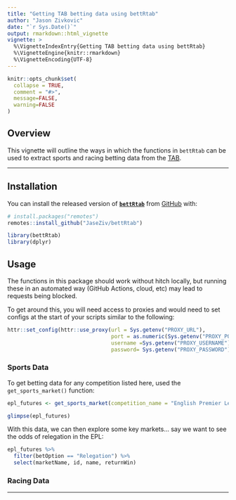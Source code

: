```yaml
---
title: "Getting TAB betting data using bettRtab"
author: "Jason Zivkovic"
date: "`r Sys.Date()`"
output: rmarkdown::html_vignette
vignette: >
  %\VignetteIndexEntry{Getting TAB betting data using bettRtab}
  %\VignetteEngine{knitr::rmarkdown}
  %\VignetteEncoding{UTF-8}
---
```


```r
knitr::opts_chunk$set(
  collapse = TRUE,
  comment = "#>",
  message=FALSE,
  warning=FALSE
)
```


## Overview

This vignette will outline the ways in which the functions in `bettRtab` can be used to extract sports and racing betting data from the [TAB](https://www.tab.com.au/).

***

## Installation


You can install the released version of [**```bettRtab```**](https://github.com/JaseZiv/bettRtab/) from [GitHub](https://github.com/JaseZiv/bettRtab) with:

```r
# install.packages("remotes")
remotes::install_github("JaseZiv/bettRtab")
```


```r
library(bettRtab)
library(dplyr)
```



## Usage

The functions in this package should work without hitch locally, but running these in an automated way (GitHub Actions, cloud, etc) may lead to requests being blocked.

To get around this, you will need access to proxies and would need to set configs at the start of your scripts similar to the following:

```r
httr::set_config(httr::use_proxy(url = Sys.getenv("PROXY_URL"),
                                 port = as.numeric(Sys.getenv("PROXY_PORT")),
                                 username =Sys.getenv("PROXY_USERNAME"),
                                 password= Sys.getenv("PROXY_PASSWORD")))


```


### Sports Data

To get betting data for any competition listed here, used the `get_sports_market()` function:

```r
epl_futures <- get_sports_market(competition_name = "English Premier League Futures")

glimpse(epl_futures)

```

With this data, we can then explore some key markets... say we want to see the odds of relegation in the EPL:

```r
epl_futures %>% 
  filter(betOption == "Relegation") %>% 
  select(marketName, id, name, returnWin)
```






### Racing Data







***
